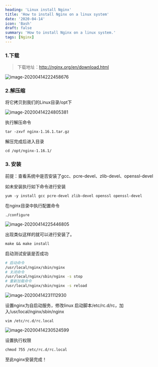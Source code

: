 ```yaml
---
heading: 'Linux install Nginx'
title: 'How to install Nginx on a linux system'
date: '2020-04-14'
icon: 'Bash'
draft: false
summary: 'How to install Nginx on a linux system.'
tags: [Nginx]
---
```


### 1.下载

> 下载地址：http://nginx.org/en/download.html

![image-20200414222458676](https://cxhello.oss-cn-beijing.aliyuncs.com/image/image-20200414222458676.png)

### 2.解压缩

将它拷贝到我们的Linux目录/opt下

![image-20200414224805381](https://cxhello.oss-cn-beijing.aliyuncs.com/image/image-20200414224805381.png)

执行解压命令

`tar -zxvf nginx-1.16.1.tar.gz`

解压完成后进入目录

`cd /opt/nginx-1.16.1/`

### 3. 安装

前提：查看系统中是否安装了gcc、pcre-devel、zlib-devel、openssl-devel

如未安装执行如下命令进行安装

`yum -y install gcc pcre-devel zlib-devel openssl openssl-devel`

在nginx目录中执行配置命令

`./configure`

![image-20200414225446805](https://cxhello.oss-cn-beijing.aliyuncs.com/image/image-20200414225446805.png)

出现类似这样的就可以进行安装了。

`make && make install`

启动测试安装是否成功

```bash
# 启动命令
/usr/local/nginx/sbin/nginx
# 关闭命令
/usr/local/nginx/sbin/nginx -s stop
# 重新加载命令
/usr/local/nginx/sbin/nginx -s reload
```

![image-20200414231112930](https://cxhello.oss-cn-beijing.aliyuncs.com/image/image-20200414231112930.png)

设置nginx为自启动服务，修改linux 启动脚本/etc/rc.d/rc，加入/usr/local/nginx/sbin/nginx

`vim /etc/rc.d/rc.local`

![image-20200414230524599](https://cxhello.oss-cn-beijing.aliyuncs.com/image/image-20200414230524599.png)

设置执行权限

`chmod 755 /etc/rc.d/rc.local`

至此nginx安装完成！